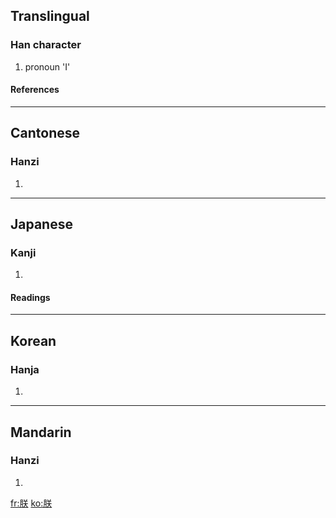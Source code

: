 ==Translingual==
===Han character===
{{Han char|rn=74|rad=月|as=06|sn=10|four=7823<sub>4</sub>|canj=月廿大 (BTK)}}
# pronoun 'I'
====References====
{{Han ref|kx=0505.190|dkj=14361|dj=0884.120|hdz=32071.050|uh=6715|ud=26389|bh=AED3|bd=44755}}

----
==Cantonese==
===Hanzi===
{{yue-hanzi|jyut=|y=jam6}}
# {{defn|Cantonese}}

----
==Japanese==
===Kanji===
{{ja-kanji|grade=c|rs=月06}}
# {{defn|Japanese}} 
====Readings====
{{ja-readings|on=[[ちん]] (chin), [[じん]] (jin), [[ちむ]] (chimu), [[ぢむ]] (jimu)|kun=[[われ]] (ware), [[わが]] (waga),　[[きざし]] (kizashi)}}

----
==Korean==
===Hanja===
{{ko-hanja|hangeul=짐|eumhun=|rv=jim|mr=chim|y=cim}}
# {{defn|Korean}}

----
==Mandarin==
===Hanzi===
{{cmn-hanzi|pin=[[zhèn]] ([[zhen4]])|wg=chen<sup>4</sup>}}
# {{defn|Mandarin}}

[[fr:朕]]
[[ko:朕]]